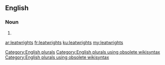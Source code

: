 ==English==

===Noun===
{{head|en}}

# {{plural of|leatwright}}

[[Category:English plurals]][[Category:English plurals using obsolete wikisyntax]][[Category:English plurals using obsolete wikisyntax]]

[[ar:leatwrights]]
[[fr:leatwrights]]
[[ku:leatwrights]]
[[my:leatwrights]]
